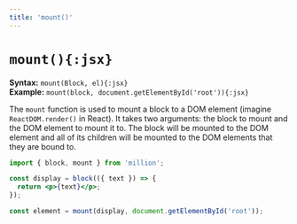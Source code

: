 ```yaml
---
title: 'mount()'
---
```


# `mount(){:jsx}`

**Syntax:** `mount(Block, el){:jsx}`\
**Example:** `mount(block, document.getElementById('root')){:jsx}`

The `mount` function is used to mount a block to a DOM element (imagine `ReactDOM.render()` in React). It takes two arguments: the block to mount and the DOM element to mount it to. The block will be mounted to the DOM element and all of its children will be mounted to the DOM elements that they are bound to.

```jsx
import { block, mount } from 'million';

const display = block(({ text }) => {
  return <p>{text}</p>;
});

const element = mount(display, document.getElementById('root'));
```
